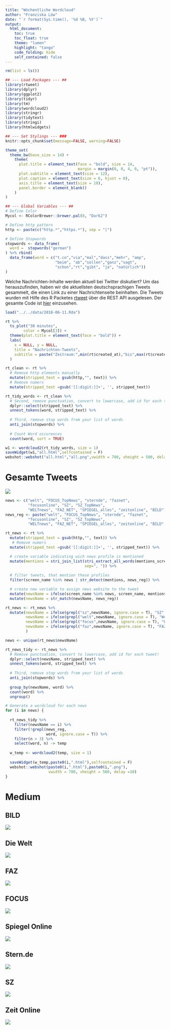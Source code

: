 ```yaml
---
title: "Wöchentliche Wordcloud"
author: "Franziska Löw"
date: "`r format(Sys.time(), '%d %B, %Y')`"
output: 
  html_document:
    toc: true
    toc_float: true
    theme: "lumen"
    highlight: "tango"
    code_folding: hide
    self_contained: false
---
```


```r
rm(list = ls())

## --- Load Packages --- ##
library(rtweet)
library(dplyr)
library(ggplot2)
library(tidyr)
library(tm)
library(wordcloud2)
library(stringr)
library(tidytext)
library(stringi)
library(htmlwidgets)

## --- Set Stylings --- ###
knitr::opts_chunk$set(message=FALSE, warning=FALSE)

theme_set(
  theme_bw(base_size = 14) +
    theme(
      plot.title = element_text(face = "bold", size = 14, 
                                margin = margin(0, 0, 4, 0, "pt")),
      plot.subtitle = element_text(size = 12),
      plot.caption = element_text(size = 6, hjust = 0),
      axis.title = element_text(size = 10),
      panel.border = element_blank()
    )
)

## --- Global Variables --- ##
# Define Color
Mycol <- RColorBrewer::brewer.pal(8, "Dark2")

# Define http pattern
http <- paste(c("http.*","https.*"), sep = "|")

# Define Stopwords
stopwords <- data_frame(
  word =  stopwords("german")
) %>% rbind(
  data_frame(word = c("t.co","via","mal","dass","mehr", "amp",
                      "beim", "ab","sollen","ganz","sagt",
                      "schon","rt","gibt", "ja", "natürlich"))
)
```

Welche Nachrichten-Inhalte werden aktuell bei Twitter diskutiert? Um das herauszufinden, haben wir die aktuellsten deutschsprachigen Tweets gesammelt, die einen Link zu einer Nachrichtenseite beinhalten. Die Tweets wurden mit Hilfe des R Packetes [rtweet](http://rtweet.info) über die REST API ausgelesen. Der gesamte Code ist [hier](https://github.com/franziloew/news_tweets/tree/master/docs) einzusehen. 

```r
load("../../data/2018-06-11.Rda")
```

```r
rt %>%
  ts_plot("30 minutes",
        color = Mycol[3]) +
  theme(plot.title = element_text(face = "bold")) +
  labs(
    x = NULL, y = NULL,
    title = "Nachrichten-Tweets",
    subtitle = paste("Zeitraum:",min(rt$created_at),"bis",max(rt$created_at))
  ) 
```

```r
rt_clean <- rt %>%
  # Remove http elements manually
  mutate(stripped_text = gsub(http,"", text)) %>%
  # Remove numers
  mutate(stripped_text =gsub('[[:digit:]]+', '', stripped_text))

rt_tidy_words <- rt_clean %>%
  # Second, remove punctuation, convert to lowercase, add id for each tweet!
  dplyr::select(stripped_text) %>%
  unnest_tokens(word, stripped_text) %>%
  
  # Third, remove stop words from your list of words 
  anti_join(stopwords) %>%
  
  # Count Word occurences
  count(word, sort = TRUE) 

w1 <- wordcloud2(rt_tidy_words, size = 1)
saveWidget(w1,"all.html",selfcontained = F)
webshot::webshot("all.html","all.png",vwidth = 700, vheight = 500, delay =10)
```

# Gesamte Tweets

![](all.png)

```r
news <- c("welt", "FOCUS_TopNews", "sternde", "faznet", 
          "focusonline", "SZ", "SZ_TopNews",
          "WELTnews", "FAZ_NET", "SPIEGEL_alles", "zeitonline", "BILD")
news_reg <- paste("welt", "FOCUS_TopNews", "sternde", "faznet", 
          "focusonline", "SZ", "SZ_TopNews",
          "WELTnews", "FAZ_NET", "SPIEGEL_alles", "zeitonline", "BILD", sep = "|")

rt_news <- rt %>%
  mutate(stripped_text = gsub(http,"", text)) %>%
   # Remove numers
  mutate(stripped_text =gsub('[[:digit:]]+', '', stripped_text)) %>%

  # create variable indicating wich news profile is mentioned
  mutate(mentions = stri_join_list(stri_extract_all_words(mentions_screen_name),
                                   sep=", ")) %>%
  
  # filter tweets, that mention these profiles
  filter(screen_name %in% news | str_detect(mentions, news_reg)) %>%

  # create new variable to assign news website to the tweet
  mutate(newsName = ifelse(screen_name %in% news, screen_name, mentions)) %>%
  mutate(newsName = str_match(newsName, news_reg))

rt_news <- rt_news %>%
  mutate(newsName = ifelse(grepl("sz",newsName, ignore.case = T), "SZ", newsName),
         newsName = ifelse(grepl("welt",newsName, ignore.case = T), "Welt", newsName),
         newsName = ifelse(grepl("focus",newsName, ignore.case = T), "FOCUS", newsName),
         newsName = ifelse(grepl("faz",newsName, ignore.case = T), "FAZ", newsName)
         )

news <- unique(rt_news$newsName)

rt_news_tidy <- rt_news %>%
  # Remove punctuation, convert to lowercase, add id for each tweet!
  dplyr::select(newsName, stripped_text) %>%
  unnest_tokens(word, stripped_text) %>%
  
  # Third, remove stop words from your list of words 
  anti_join(stopwords) %>%
  
  group_by(newsName, word) %>%
  count(word) %>%
  ungroup()

# Generate a wordcloud for each news
for (i in news) {
  
  rt_news_tidy %>%
    filter(newsName == i) %>%
    filter(!grepl(news_reg, 
                  word, ignore.case = T)) %>%
    filter(n > 3) %>%
    select(word, n) -> temp
  
  w_temp <- wordcloud2(temp, size = 1)
  
  saveWidget(w_temp,paste0(i,".html"),selfcontained = F)
  webshot::webshot(paste0(i,".html"),paste0(i,".png"),
                   vwidth = 700, vheight = 500, delay =10)
}

```

# Medium 

## BILD
![](BILD.png)

## Die Welt
![](Welt.png)

## FAZ
![](FAZ.png)

## FOCUS
![](FOCUS.png)

## Spiegel Online
![](Spiegel_alles.png)

## Stern.de
![](sternde.png)

## SZ
![](SZ.png)

## Zeit Online
![](zeitonline.png)
